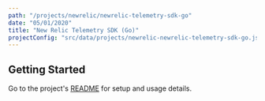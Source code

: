 ```yaml
---
path: "/projects/newrelic/newrelic-telemetry-sdk-go"
date: "05/01/2020"
title: "New Relic Telemetry SDK (Go)"
projectConfig: "src/data/projects/newrelic-newrelic-telemetry-sdk-go.json"
---
```


## Getting Started

Go to the project's [README](https://github.com/newrelic/newrelic-telemetry-sdk-go#readme) for setup and usage details.





